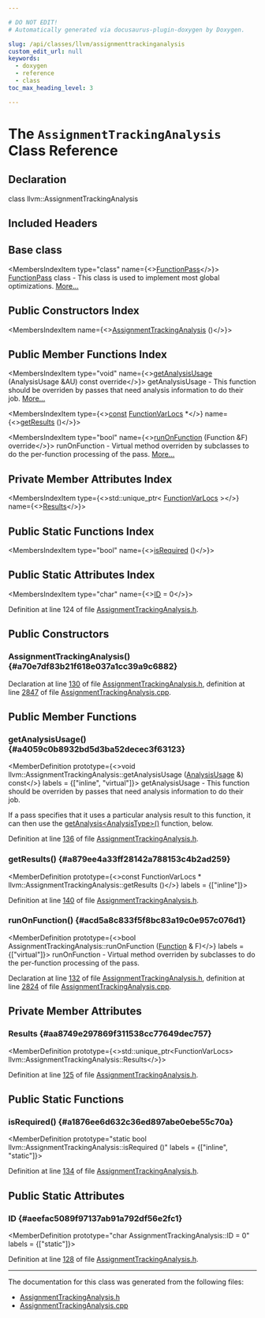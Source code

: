 ```yaml
---

# DO NOT EDIT!
# Automatically generated via docusaurus-plugin-doxygen by Doxygen.

slug: /api/classes/llvm/assignmenttrackinganalysis
custom_edit_url: null
keywords:
  - doxygen
  - reference
  - class
toc_max_heading_level: 3

---
```





# The `AssignmentTrackingAnalysis` Class Reference

<DoxygenPage pluginConfig={pluginConfig}>



## Declaration

<CodeBlock>class llvm::AssignmentTrackingAnalysis</CodeBlock>

## Included Headers

<IncludesList>
<IncludesListItem
  filePath="llvm/CodeGen/AssignmentTrackingAnalysis.h"
  permalink="/docs/api/files/include/include/llvm/include/llvm/codegen/assignmenttrackinganalysis-h"
  isLocal="true" />
</IncludesList>

## Base class

<MembersIndex>

<MembersIndexItem
  type="class"
  name={<><a href="/docs/api/classes/llvm/functionpass">FunctionPass</a></>}>
<a href="/docs/api/classes/llvm/functionpass">FunctionPass</a> class - This class is used to implement most global optimizations. <a href="/docs/api/classes/llvm/functionpass/#details">More...</a>
</MembersIndexItem>

</MembersIndex>

## Public Constructors Index

<MembersIndex>

<MembersIndexItem
  name={<><a href="#a70e7df83b21f618e037a1cc39a9c6882">AssignmentTrackingAnalysis</a> ()</>}>
</MembersIndexItem>

</MembersIndex>

## Public Member Functions Index

<MembersIndex>

<MembersIndexItem
  type="void"
  name={<><a href="#a4059c0b8932bd5d3ba52decec3f63123">getAnalysisUsage</a> (AnalysisUsage &amp;AU) const override</>}>
getAnalysisUsage - This function should be overriden by passes that need analysis information to do their job. <a href="#a4059c0b8932bd5d3ba52decec3f63123">More...</a>
</MembersIndexItem>

<MembersIndexItem
  type={<><a href="/docs/api/files/lib/lib/target/lib/target/aarch64/aarch64promoteconstant-cpp/#a90f8350fecae261c25be85d38b451bff">const</a> <a href="/docs/api/classes/llvm/functionvarlocs">FunctionVarLocs</a> &#42;</>}
  name={<><a href="#a879ee4a33ff28142a788153c4b2ad259">getResults</a> ()</>}>
</MembersIndexItem>

<MembersIndexItem
  type="bool"
  name={<><a href="#acd5a8c833f5f8bc83a19c0e957c076d1">runOnFunction</a> (Function &amp;F) override</>}>
runOnFunction - Virtual method overriden by subclasses to do the per-function processing of the pass. <a href="#acd5a8c833f5f8bc83a19c0e957c076d1">More...</a>
</MembersIndexItem>

</MembersIndex>

## Private Member Attributes Index

<MembersIndex>

<MembersIndexItem
  type={<>std::unique&#95;ptr&lt; <a href="/docs/api/classes/llvm/functionvarlocs">FunctionVarLocs</a> &gt;</>}
  name={<><a href="#aa8749e297869f311538cc77649dec757">Results</a></>}>
</MembersIndexItem>

</MembersIndex>

## Public Static Functions Index

<MembersIndex>

<MembersIndexItem
  type="bool"
  name={<><a href="#a1876ee6d632c36ed897abe0ebe55c70a">isRequired</a> ()</>}>
</MembersIndexItem>

</MembersIndex>

## Public Static Attributes Index

<MembersIndex>

<MembersIndexItem
  type="char"
  name={<><a href="#aeefac5089f97137ab91a792df56e2fc1">ID</a> = 0</>}>
</MembersIndexItem>

</MembersIndex>


Definition at line 124 of file <a href="/docs/api/files/include/include/llvm/include/llvm/codegen/assignmenttrackinganalysis-h">AssignmentTrackingAnalysis.h</a>.

<SectionDefinition>

## Public Constructors

### AssignmentTrackingAnalysis() {#a70e7df83b21f618e037a1cc39a9c6882}

<MemberDefinition
  prototype="AssignmentTrackingAnalysis::AssignmentTrackingAnalysis ()">

Declaration at line <a href="/docs/api/files/include/include/llvm/include/llvm/codegen/assignmenttrackinganalysis-h/#l00130">130</a> of file <a href="/docs/api/files/include/include/llvm/include/llvm/codegen/assignmenttrackinganalysis-h">AssignmentTrackingAnalysis.h</a>, definition at line <a href="/docs/api/files/lib/lib/codegen/assignmenttrackinganalysis-cpp/#l02847">2847</a> of file <a href="/docs/api/files/lib/lib/codegen/assignmenttrackinganalysis-cpp">AssignmentTrackingAnalysis.cpp</a>.
</MemberDefinition>

</SectionDefinition>

<SectionDefinition>

## Public Member Functions

### getAnalysisUsage() {#a4059c0b8932bd5d3ba52decec3f63123}

<MemberDefinition
  prototype={<>void llvm::AssignmentTrackingAnalysis::getAnalysisUsage (<a href="/docs/api/classes/llvm/analysisusage">AnalysisUsage</a> &amp;) const</>}
  labels = {["inline", "virtual"]}>
getAnalysisUsage - This function should be overriden by passes that need analysis information to do their job.

If a pass specifies that it uses a particular analysis result to this function, it can then use the <a href="/docs/api/classes/llvm/pass/#a4863e5e463fb79955269fbf7fbf52b80">getAnalysis&lt;AnalysisType&gt;()</a> function, below.

Definition at line <a href="/docs/api/files/include/include/llvm/include/llvm/codegen/assignmenttrackinganalysis-h/#l00136">136</a> of file <a href="/docs/api/files/include/include/llvm/include/llvm/codegen/assignmenttrackinganalysis-h">AssignmentTrackingAnalysis.h</a>.
</MemberDefinition>

### getResults() {#a879ee4a33ff28142a788153c4b2ad259}

<MemberDefinition
  prototype={<>const FunctionVarLocs &#42; llvm::AssignmentTrackingAnalysis::getResults ()</>}
  labels = {["inline"]}>

Definition at line <a href="/docs/api/files/include/include/llvm/include/llvm/codegen/assignmenttrackinganalysis-h/#l00140">140</a> of file <a href="/docs/api/files/include/include/llvm/include/llvm/codegen/assignmenttrackinganalysis-h">AssignmentTrackingAnalysis.h</a>.
</MemberDefinition>

### runOnFunction() {#acd5a8c833f5f8bc83a19c0e957c076d1}

<MemberDefinition
  prototype={<>bool AssignmentTrackingAnalysis::runOnFunction (<a href="/docs/api/classes/llvm/function">Function</a> &amp; F)</>}
  labels = {["virtual"]}>
runOnFunction - Virtual method overriden by subclasses to do the per-function processing of the pass.

Declaration at line <a href="/docs/api/files/include/include/llvm/include/llvm/codegen/assignmenttrackinganalysis-h/#l00132">132</a> of file <a href="/docs/api/files/include/include/llvm/include/llvm/codegen/assignmenttrackinganalysis-h">AssignmentTrackingAnalysis.h</a>, definition at line <a href="/docs/api/files/lib/lib/codegen/assignmenttrackinganalysis-cpp/#l02824">2824</a> of file <a href="/docs/api/files/lib/lib/codegen/assignmenttrackinganalysis-cpp">AssignmentTrackingAnalysis.cpp</a>.
</MemberDefinition>

</SectionDefinition>

<SectionDefinition>

## Private Member Attributes

### Results {#aa8749e297869f311538cc77649dec757}

<MemberDefinition
  prototype={<>std::unique&#95;ptr&lt;FunctionVarLocs&gt; llvm::AssignmentTrackingAnalysis::Results</>}>

Definition at line <a href="/docs/api/files/include/include/llvm/include/llvm/codegen/assignmenttrackinganalysis-h/#l00125">125</a> of file <a href="/docs/api/files/include/include/llvm/include/llvm/codegen/assignmenttrackinganalysis-h">AssignmentTrackingAnalysis.h</a>.
</MemberDefinition>

</SectionDefinition>

<SectionDefinition>

## Public Static Functions

### isRequired() {#a1876ee6d632c36ed897abe0ebe55c70a}

<MemberDefinition
  prototype="static bool llvm::AssignmentTrackingAnalysis::isRequired ()"
  labels = {["inline", "static"]}>

Definition at line <a href="/docs/api/files/include/include/llvm/include/llvm/codegen/assignmenttrackinganalysis-h/#l00134">134</a> of file <a href="/docs/api/files/include/include/llvm/include/llvm/codegen/assignmenttrackinganalysis-h">AssignmentTrackingAnalysis.h</a>.
</MemberDefinition>

</SectionDefinition>

<SectionDefinition>

## Public Static Attributes

### ID {#aeefac5089f97137ab91a792df56e2fc1}

<MemberDefinition
  prototype="char AssignmentTrackingAnalysis::ID = 0"
  labels = {["static"]}>

Definition at line <a href="/docs/api/files/include/include/llvm/include/llvm/codegen/assignmenttrackinganalysis-h/#l00128">128</a> of file <a href="/docs/api/files/include/include/llvm/include/llvm/codegen/assignmenttrackinganalysis-h">AssignmentTrackingAnalysis.h</a>.
</MemberDefinition>

</SectionDefinition>

<hr/>

The documentation for this class was generated from the following files:

<ul>
<li><a href="/docs/api/files/include/include/llvm/include/llvm/codegen/assignmenttrackinganalysis-h">AssignmentTrackingAnalysis.h</a></li>
<li><a href="/docs/api/files/lib/lib/codegen/assignmenttrackinganalysis-cpp">AssignmentTrackingAnalysis.cpp</a></li>
</ul>

</DoxygenPage>
